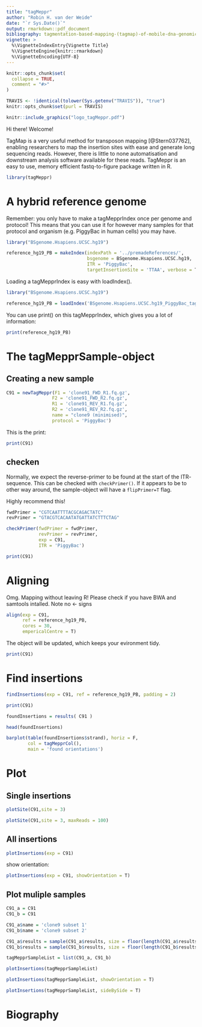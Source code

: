 ```yaml
---
title: "tagMeppr"
author: "Robin H. van der Weide"
date: "`r Sys.Date()`"
output: rmarkdown::pdf_document
bibliography: tagmentation-based-mapping-(tagmap)-of-mobile-dna-genomic-insertion-sites.bib
vignette: >
  %\VignetteIndexEntry{Vignette Title}
  %\VignetteEngine{knitr::rmarkdown}
  %\VignetteEncoding{UTF-8}
---
```


```r
knitr::opts_chunk$set(
  collapse = TRUE,
  comment = "#>"
)

TRAVIS <- !identical(tolower(Sys.getenv("TRAVIS")), "true")
knitr::opts_chunk$set(purl = TRAVIS)

```


```r
knitr::include_graphics("logo_tagMeppr.pdf")
```

Hi there! Welcome! 

TagMap is a very useful method for transposon mapping [@Stern037762], enabling 
researchers to map the insertion sites with ease and generate long sequencing 
reads. However, there is little to none automatisation and downstream analysis 
software available for these reads. TagMeppr is an easy to use, memory 
efficient fastq-to-figure package written in R.

```r
library(tagMeppr)
```

# A hybrid reference genome 
Remember: you only have to make a tagMepprIndex once per genome and protocol! 
This means that you can use it for however many samples for that protocol and 
organism (e.g. PiggyBac in human cells) you may have.

```r
library("BSgenome.Hsapiens.UCSC.hg19")

reference_hg19_PB = makeIndex(indexPath = '../premadeReferences/', 
                              bsgenome = BSgenome.Hsapiens.UCSC.hg19, 
                              ITR = 'PiggyBac', 
                              targetInsertionSite = 'TTAA', verbose = T)
```

Loading a tagMepprIndex is easy with loadIndex().

```r
library("BSgenome.Hsapiens.UCSC.hg19")
```

```r
reference_hg19_PB = loadIndex('BSgenome.Hsapiens.UCSC.hg19_PiggyBac_tagMeppRindex.fa.gz')
```

You can use print() on this tagMepprIndex, which gives you a lot of information: 
```r
print(reference_hg19_PB)
```

# The tagMepprSample-object

## Creating a new sample

```r
C91 = newTagMeppr(F1 = 'clone91_FWD_R1.fq.gz',
                 F2 = 'clone91_FWD_R2.fq.gz',
                 R1 = 'clone91_REV_R1.fq.gz',
                 R2 = 'clone91_REV_R2.fq.gz',
                 name = "clone9 (minimised)",
                 protocol = 'PiggyBac')
```

This is the print:
```r
print(C91)
```


## checken 
Normally, we expect the reverse-primer to be found at the start of the ITR-
sequence. This can be checked with `checkPrimer()`. If it appears to be to 
other way around, the sample-object will have a `flipPrimer=T` flag.

Highly recommend this!
```r
fwdPrimer = "CGTCAATTTTACGCAGACTATC"
revPrimer = "GTACGTCACAATATGATTATCTTTCTAG"

checkPrimer(fwdPrimer = fwdPrimer, 
            revPrimer = revPrimer, 
            exp = C91, 
            ITR = 'PiggyBac')
```
```r
print(C91)
```

# Aligning
Omg. Mapping without leaving R! Please check if you have BWA and samtools intalled.
Note no <- signs

```r
align(exp = C91, 
      ref = reference_hg19_PB, 
      cores = 30, 
      empericalCentre = T)
```



The object will be updated, which keeps your evironment tidy.
```r
print(C91)
```

# Find insertions


```r
findInsertions(exp = C91, ref = reference_hg19_PB, padding = 2)
```

```r
print(C91)
```

```r
foundInsertions = results( C91 )

head(foundInsertions)

barplot(table(foundInsertions$strand), horiz = F,
        col = tagMepprCol(),
        main = 'found orientations')
```

# Plot

## Single insertions
```r
plotSite(C91,site = 3)
```

```r
plotSite(C91,site = 3, maxReads = 100)
```

## All insertions

```r
plotInsertions(exp = C91)
```

show orientation:
```r
plotInsertions(exp = C91, showOrientation = T)
```

## Plot muliple samples

```r
C91_a = C91
C91_b = C91

C91_a$name = 'clone9 subset 1'
C91_b$name = 'clone9 subset 2'

C91_a$results = sample(C91_a$results, size = floor(length(C91_a$results)/2))
C91_b$results = sample(C91_b$results, size = floor(length(C91_b$results)/2))

tagMepprSampleList = list(C91_a, C91_b)
```


```r
plotInsertions(tagMepprSampleList)
```

```r
plotInsertions(tagMepprSampleList, showOrientation = T)
```


```r
plotInsertions(tagMepprSampleList, sideBySide = T)
```

# Biography
